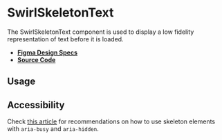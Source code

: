 
<Meta title="Components/SwirlSkeletonText" />

# SwirlSkeletonText

The SwirlSkeletonText component is used to display a low fidelity representation
of text before it is loaded.

- **[Figma Design Specs](https://www.figma.com/file/iRHiAFsHxnzux8gQ9EjlZe/Swirl-Components?node-id=2929%3A17884&t=Que3BOUIEmzL9qsn-0)**
- **[Source Code](https://github.com/flip-corp/swirl/tree/main/packages/swirl-components/src/components/swirl-skeleton-text)**

## Usage

<Canvas withSource="open">
  <Story id="components-swirlskeletontext--swirl-skeleton-text" />
</Canvas>

<ArgsTable story="." />

## Accessibility

Check
[this article](https://adrianroselli.com/2020/11/more-accessible-skeletons.html)
for recommendations on how to use skeleton elements with `aria-busy` and
`aria-hidden`.
